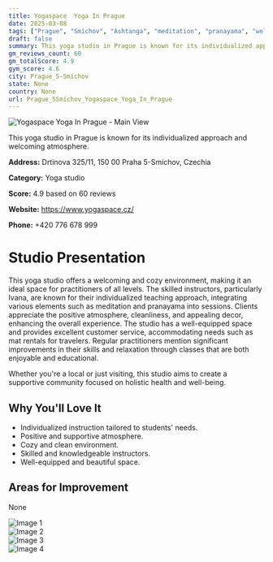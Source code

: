 ```yaml
---
title: Yogaspace  Yoga In Prague
date: 2025-03-08
tags: ["Prague", "Smíchov", "Ashtanga", "meditation", "pranayama", "welcoming atmosphere", "clean facilities", "Prague 5-Smíchov"]  
draft: false
summary: This yoga studio in Prague is known for its individualized approach and welcoming atmosphere.
gm_reviews_count: 60
gm_totalScore: 4.9
gym_score: 4.6
city: Prague_5-Smíchov
state: None
country: None
url: Prague_5Smíchov_Yogaspace_Yoga_In_Prague
---
```


<div className="aspect-[16/9] relative my-8">
  <img 
    src="https://lh5.googleusercontent.com/p/AF1QipMVzjxgCjhyMLnQe-cK7fAq40b63_JXAmr8aXFQ=w1920-h1080-k-no"
    alt="Yogaspace  Yoga In Prague - Main View"
    className="object-cover absolute inset-0 w-full h-full rounded-lg"
  />
</div>

This yoga studio in Prague is known for its individualized approach and welcoming atmosphere.

**Address:** Drtinova 325/11, 150 00 Praha 5-Smíchov, Czechia

**Category:** Yoga studio

**Score:** 4.9 based on 60 reviews

**Website:** https://www.yogaspace.cz/

**Phone:** +420 776 678 999

# Studio Presentation

This yoga studio offers a welcoming and cozy environment, making it an ideal space for practitioners of all levels. The skilled instructors, particularly Ivana, are known for their individualized teaching approach, integrating various elements such as meditation and pranayama into sessions. Clients appreciate the positive atmosphere, cleanliness, and appealing decor, enhancing the overall experience. The studio has a well-equipped space and provides excellent customer service, accommodating needs such as mat rentals for travelers. Regular practitioners mention significant improvements in their skills and relaxation through classes that are both enjoyable and educational.

Whether you're a local or just visiting, this studio aims to create a supportive community focused on holistic health and well-being.

## Why You'll Love It

- Individualized instruction tailored to students' needs.
- Positive and supportive atmosphere.
- Cozy and clean environment.
- Skilled and knowledgeable instructors.
- Well-equipped and beautiful space.

## Areas for Improvement

None

<div className="grid grid-cols-1 xl:grid-cols-2 gap-4 my-8">
<div className="aspect-[4/3] relative"><img src="https://lh5.googleusercontent.com/p/AF1QipOvsSXSyoL7cIEtNFc-u9FRUhB1YE-rP6NkAojX=w1920-h1080-k-no" alt="Image 1" className="object-cover absolute inset-0 w-full h-full rounded-lg" /></div>
<div className="aspect-[4/3] relative"><img src="https://lh5.googleusercontent.com/p/AF1QipMhgwTVUpdUX0fRL-PkLNGE1TFuOnIrnE-Zr33u=w1920-h1080-k-no" alt="Image 2" className="object-cover absolute inset-0 w-full h-full rounded-lg" /></div>
<div className="aspect-[4/3] relative"><img src="https://lh5.googleusercontent.com/p/AF1QipMl22ouLPOW1PBdjLJcG4_mngmJGa94MkSFF_CS=w1920-h1080-k-no" alt="Image 3" className="object-cover absolute inset-0 w-full h-full rounded-lg" /></div>
<div className="aspect-[4/3] relative"><img src="https://lh3.googleusercontent.com/p/AF1QipOLrm9_yNl6hzdgl47RlxVOblGEdp2MDmjM_WaY=w1920-h1080-k-no-pi-20-ya340-ro0-fo100" alt="Image 4" className="object-cover absolute inset-0 w-full h-full rounded-lg" /></div>
</div>